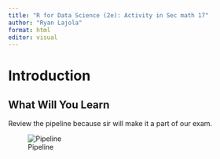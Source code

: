 ```yaml
---
title: "R for Data Science (2e): Activity in Sec math 17"
author: "Ryan Lajola"
format: html
editor: visual
---
```


# Introduction

## What Will You Learn

Review the pipeline because sir will make it a part of our exam.

![Pipeline](r4ds_pics/r4ds.pic1.png)
